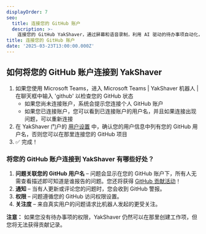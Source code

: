 ```yaml
---
displayOrder: 7
seo:
  title: 连接您的 GitHub 账户
  description: >-
    连接您的 GitHub YakShaver，通过屏幕和语音录制，利用 AI 驱动的待办事项自动化，简化开发流程。
title: 连接您的 GitHub 账户
date: '2025-03-23T13:00:00.000Z'
---
```


## 如何将您的 GitHub 账户连接到 YakShaver

1. 如果您使用 Microsoft Teams，进入 Microsoft Teams | YakShaver 机器人 | 在聊天框中输入 'github' 以检查您的 GitHub 状态
   * 如果您尚未连接账户，系统会提示您连接个人 GitHub 账户
   * 如果您已连接账户，您可以看到已连接账户的用户名，并且如果连接出现问题，可以重新连接
2. 在 YakShaver 门户的 [用户设置](https://portal.yakshaver.ai/settings/users) 中，确认您的用户信息中列有您的 GitHub 用户名，否则您可以在那里连接您的 GitHub 项目
3. ✅ 完成！

### 将您的 GitHub 账户连接到 YakShaver 有哪些好处？

1. **问题关联您的 GitHub 用户名** – 问题会显示在您的 GitHub 账户下，所有人无需查看描述即可知道是谁报告的问题。您还将获得 [GitHub 贡献活动](https://docs.github.com/en/account-and-profile/setting-up-and-managing-your-github-profile/managing-contribution-settings-on-your-profile/viewing-contributions-on-your-profile#what-counts-as-a-contribution)！
2. **通知** – 当有人更新或评论您的问题时，您会收到 GitHub 警报。
3. **权限** – 问题遵循您的 GitHub 访问权限设置。
4. **关注度** – 来自真实用户的问题请求比机器人发起的更受关注。

**注意：** 如果您没有待办事项的权限，YakShaver 仍然可以在那里创建工作项，但您将无法获得贡献记录。